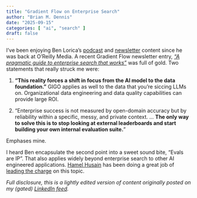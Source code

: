```yaml
---
title: "Gradient Flow on Enterprise Search"
author: "Brian M. Dennis"
date: "2025-09-15"
categories: [ "ai", "search" ]
draft: false
---
```


I’ve been enjoying Ben Lorica’s [podcast][2] and
[newsletter](https://gradientflow.substack.com) content since he was
back at O’Reilly Media. A recent Gradient Flow newsletter entry, [_"A
pragmatic guide to enterprise search that works"_][1] was full of
gold. Two statements that really struck me were:

1. **"This reality forces a shift in focus from the AI model to the data
   foundation."** GIGO applies as well to the data that you're siccing
   LLMs on. Organizational data engineering and data quality
   capabilities can provide large ROI.

2. "Enterprise success is not measured by open-domain accuracy but by
   reliability within a specific, messy, and private context. ... **The
   only way to solve this is to stop looking at external leaderboards
   and start building your own internal evaluation suite.**"

Emphases mine.

I heard Ben encapsulate the second point into a sweet sound bite,
"Evals are IP". That also applies widely beyond enterprise search to
other AI engineered applications. [Hamel Husain](https://hamel.dev)
has been doing a great job of [leading the charge][3] on this topic.

_Full disclosure, this is a lightly edited version of content
originally posted on my (gated) [LinkedIn feed][4]._

[1]: https://gradientflow.substack.com/p/a-pragmatic-guide-to-enterprise-search
[2]: https://thedataexchange.media/
[3]: https://hamel.dev/blog/posts/evals-faq/
[4]: https://www.linkedin.com/in/crossjam/recent-activity/all/
